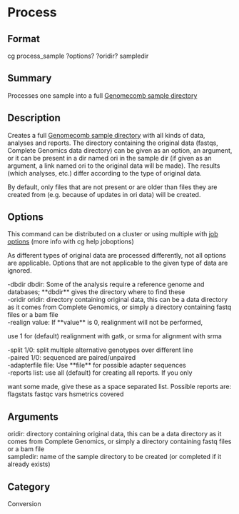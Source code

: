= Process =

== Format ==
cg process_sample ?options? ?oridir? sampledir

== Summary ==
Processes one sample into a full [[format_project|Genomecomb sample directory]]

== Description ==

Creates a full [[format_project|Genomecomb sample directory]] with all
kinds of data, analyses and reports. The directory containing the original
data (fastqs, Complete Genomics data directory) can be given as an option,
an argument, or it can be present in a dir named ori in the sample dir (if
given as an argument, a link named ori to the original data will be made).
The results (which analyses, etc.) differ according to the type of original data.

By default, only files that are not present or are older than files they
are created from (e.g. because of updates in ori data) will be created.

== Options ==
This command can be distributed on a cluster or using multiple with
[[joboptions|job options]] (more info with cg help joboptions)

As different types of original data are processed differently, not all options
are applicable. Options that are not applicable to the given type of data are 
ignored.

; -dbdir dbdir: Some of the analysis require a reference genome and databases; **dbdir** gives the directory where to find these
; -oridir oridir: directory containing original data, this can be a data directory as it comes from Complete Genomics, or simply a directory containing fastq files or a bam file
; -realign value: If **value** is 0, realignment will not be performed, 
use 1 for (default) realignment with gatk, or srma for alignment with srma
; -split 1/0: split multiple alternative genotypes over different line
; -paired 1/0: sequenced are paired/unpaired
; -adapterfile file: Use **file** for possible adapter sequences
; -reports list: use all (default) for creating all reports. If you only
want some made, give these as a space separated list. Possible reports are:
flagstats fastqc vars hsmetrics covered

== Arguments ==
; oridir: directory containing original data, this can be a data directory as it comes from Complete Genomics, or simply a directory containing fastq files or a bam file
; sampledir: name of the sample directory to be created (or completed if it already exists)

== Category ==
Conversion
